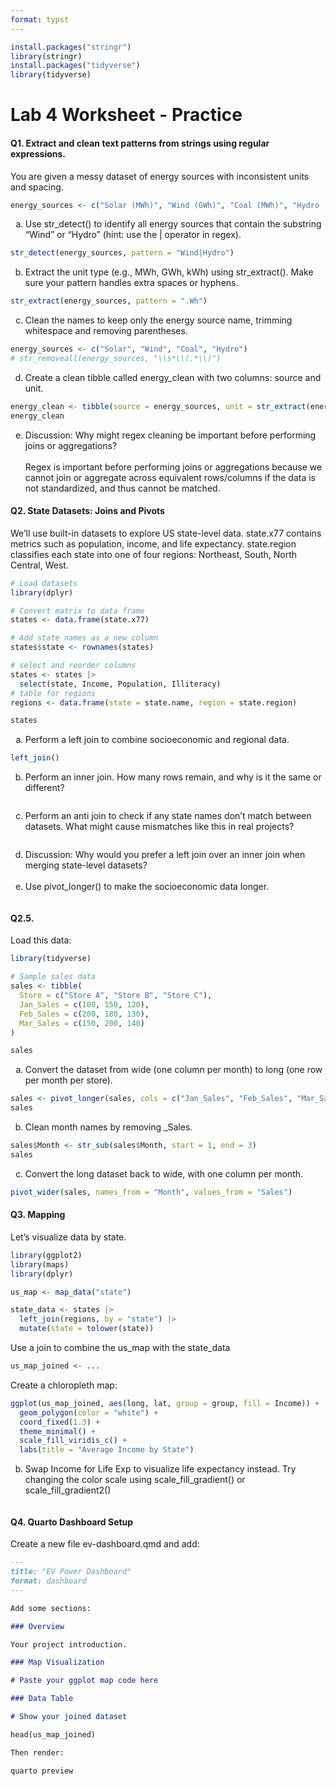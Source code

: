 ```yaml
---
format: typst
---
```


```r
install.packages("stringr")
library(stringr)
install.packages("tidyverse")
library(tidyverse)
```

# Lab 4 Worksheet - Practice

#### Q1. Extract and clean text patterns from strings using regular expressions.

You are given a messy dataset of energy sources with inconsistent units and spacing.

```r
energy_sources <- c("Solar (MWh)", "Wind (GWh)", "Coal (MWh)", "Hydro (kWh)")
```

a.  Use str_detect() to identify all energy sources that contain the substring "Wind" or "Hydro" (hint: use the \| operator in regex).

```r
str_detect(energy_sources, pattern = "Wind|Hydro")
```

b.  Extract the unit type (e.g., MWh, GWh, kWh) using str_extract(). Make sure your pattern handles extra spaces or hyphens.

```r
str_extract(energy_sources, pattern = ".Wh")
```

c.  Clean the names to keep only the energy source name, trimming whitespace and removing parentheses.

```r
energy_sources <- c("Solar", "Wind", "Coal", "Hydro")
# str_removeall(energy_sources, "\\s*\\(.*\\)")
```

d.  Create a clean tibble called energy_clean with two columns: source and unit.

```r
energy_clean <- tibble(source = energy_sources, unit = str_extract(energy_sources, pattern = ".Wh"))
energy_clean
```

e.  Discussion: Why might regex cleaning be important before performing joins or aggregations?\
    \
    Regex is important before performing joins or aggregations because we cannot join or aggregate across equivalent rows/columns if the data is not standardized, and thus cannot be matched.

#### Q2. State Datasets: Joins and Pivots

We’ll use built-in datasets to explore US state-level data. state.x77 contains metrics such as population, income, and life expectancy. state.region classifies each state into one of four regions: Northeast, South, North Central, West.

```r
# Load datasets
library(dplyr)

# Convert matrix to data frame
states <- data.frame(state.x77)

# Add state names as a new column
states$state <- rownames(states)

# select and reorder columns
states <- states |>
  select(state, Income, Population, Illiteracy)
# table for regions
regions <- data.frame(state = state.name, region = state.region)

states

```

a.  Perform a left join to combine socioeconomic and regional data.

```r
left_join()
```

b.  Perform an inner join. How many rows remain, and why is it the same or different?

```r

```

c.  Perform an anti join to check if any state names don’t match between datasets. What might cause mismatches like this in real projects?

```r

```

d.  Discussion: Why would you prefer a left join over an inner join when merging state-level datasets?\
    \
e.  Use pivot_longer() to make the socioeconomic data longer.\

```r

```

#### Q2.5.

Load this data:

```r
library(tidyverse)

# Sample sales data
sales <- tibble(
  Store = c("Store A", "Store B", "Store C"),
  Jan_Sales = c(100, 150, 120),
  Feb_Sales = c(200, 180, 130),
  Mar_Sales = c(150, 200, 140)
)

sales
```

a.  Convert the dataset from wide (one column per month) to long (one row per month per store).

```r
sales <- pivot_longer(sales, cols = c("Jan_Sales", "Feb_Sales", "Mar_Sales"), names_to = "Month", values_to = "Sales")
sales
```

b.  Clean month names by removing \_Sales.

```r
sales$Month <- str_sub(sales$Month, start = 1, end = 3)
sales
```

c.  Convert the long dataset back to wide, with one column per month.

```r
pivot_wider(sales, names_from = "Month", values_from = "Sales")
```

#### Q3. Mapping

Let's visualize data by state.

```r
library(ggplot2)
library(maps)
library(dplyr)

us_map <- map_data("state")

state_data <- states |>
  left_join(regions, by = "state") |>
  mutate(state = tolower(state))

```

Use a join to combine the us_map with the state_data

```r
us_map_joined <- ...
```

Create a chloropleth map:

```r
ggplot(us_map_joined, aes(long, lat, group = group, fill = Income)) +
  geom_polygon(color = "white") +
  coord_fixed(1.3) +
  theme_minimal() +
  scale_fill_viridis_c() +
  labs(title = "Average Income by State")
```

b.  Swap Income for Life Exp to visualize life expectancy instead. Try changing the color scale using scale_fill_gradient() or scale_fill_gradient2()

```r

```

#### Q4. Quarto Dashboard Setup

Create a new file ev-dashboard.qmd and add:

```markdown

---
title: "EV Power Dashboard"
format: dashboard
---

Add some sections:

### Overview

Your project introduction.

### Map Visualization

# Paste your ggplot map code here

### Data Table

# Show your joined dataset

head(us_map_joined)

Then render:

quarto preview

```